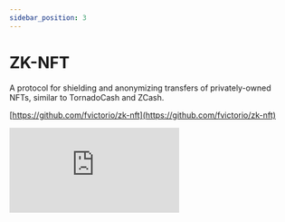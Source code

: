 ```yaml
---
sidebar_position: 3
---
```


# ZK-NFT

A protocol for shielding and anonymizing transfers of privately-owned NFTs, similar to TornadoCash and ZCash.

[https://github.com/fvictorio/zk-nft](https://github.com/fvictorio/zk-nft)

<iframe
  src="https://www.youtube.com/embed/oosNp9luWbs"
  title="YouTube video player"
  frameborder="0"
  allow="accelerometer; autoplay; clipboard-write; encrypted-media; gyroscope; picture-in-picture"
  allowfullscreen
></iframe>
